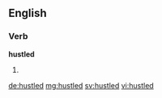 ==English==

===Verb===
'''hustled'''

# {{past of|hustle}}

[[de:hustled]]
[[mg:hustled]]
[[sv:hustled]]
[[vi:hustled]]